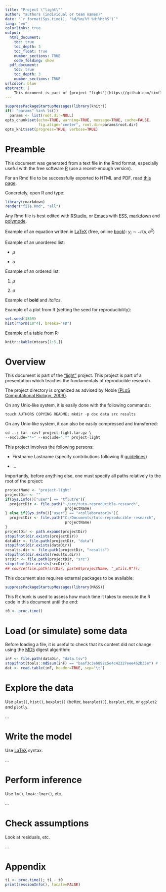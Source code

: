 ```yaml
---
title: "Project \"light\""
author: "authors (individual or team names)"
date: "`r format(Sys.time(), '%d/%m/%Y %H:%M:%S')`"
lang: "en"
colorlinks: true
output:
  html_document:
    toc: true
    toc_depth: 3
    toc_float: true
    number_sections: TRUE
    code_folding: show
  pdf_document:
    toc: true
    toc_depth: 3
    number_sections: TRUE
urlcolor: blue
abstract: |
    This document is part of [project "light"](https://github.com/timflutre/tuto-reproducible-research). This project is part of a presentation which teaches the fundamentals of reproducible research, using the free software [R](http://www.r-project.org/).
---
```


<!--
This R chunk is used to set up some options.
-->
```r
suppressPackageStartupMessages(library(knitr))
if(! "params" %in% ls())
  params <- list(root.dir=NULL)
opts_chunk$set(echo=TRUE, warning=TRUE, message=TRUE, cache=FALSE,
               fig.align="center", root.dir=params$root.dir)
opts_knit$set(progress=TRUE, verbose=TRUE)
```


# Preamble

This document was generated from a text file in the Rmd format, especially useful with the free software [R](http://www.r-project.org/) (use a recent-enough version).

For an Rmd file to be successfully exported to HTML and PDF, read [this page](http://rmarkdown.rstudio.com/).

Concretely, open R and type:
```r
library(rmarkdown)
render("file.Rmd", "all")
```

Any Rmd file is best edited with [RStudio](http://www.rstudio.com/), or [Emacs](http://www.gnu.org/software/emacs/) with [ESS](http://ess.r-project.org/), [markdown](http://jblevins.org/projects/markdown-mode/) and [polymode](https://github.com/vitoshka/polymode).

Example of an equation written in [LaTeX](http://www.latex-project.org/) (free, online [book](https://en.wikibooks.org/wiki/LaTeX)): $y_i \sim \mathcal{N}(\mu, \sigma^2)$

Example of an unordered list:

* $\mu$

* $\sigma$

Example of an ordered list:

1. $\mu$

2. $\sigma$

Example of **bold** and *italics*.

Example of a plot from R (setting the seed for reproducibility):
```r
set.seed(1859)
hist(rnorm(10^4), breaks="FD")
```

Example of a table from R:
```r
knitr::kable(mtcars[1:5,])
```


# Overview

This document is part of the ["light"](https://github.com/timflutre/tuto-reproducible-research) project.
This project is part of a presentation which teaches the fundamentals of reproducible research.

The project directory is organized as advised by Noble [(PLoS Computational Biology, 2009)](http://dx.doi.org/10.1371/journal.pcbi.1000424).

On any Unix-like system, it is easily done with the following commands:
```r
touch AUTHORS COPYING README; mkdir -p doc data src results
```

On any Unix-like system, it can also be easily compressed and transferred:
```r
cd ..; tar -czvf project-light.tar.gz \
--exclude="*~" --exclude=".*" project-light
```

This project involves the following persons:

* Firstname Lastname (specify contributions following R [guidelines](http://journal.r-project.org/archive/2012-1/RJournal_2012-1_Hornik~et~al.pdf))

* ...

Importantly, before anything else, one must specify all paths relatively to the root of the project:
```r
projectName <- "project-light"
projectDir <- ""
if(Sys.info()["user"] == "tflutre"){
  projectDir <- file.path("~/src/tuto-reproducible-research",
                           projectName)
} else if(Sys.info()["user"] == "<collaborator1>"){
  projectDir <- file.path("C:/Documents/tuto-reproducible-research",
                           projectName)
}
projectDir <- path.expand(projectDir)
stopifnot(dir.exists(projectDir))
dataDir <- file.path(projectDir, "data")
stopifnot(dir.exists(dataDir))
results.dir <- file.path(projectDir, "results")
stopifnot(dir.exists(results.dir))
srcDir <- file.path(projectDir, "src")
stopifnot(dir.exists(srcDir))
## source(file.path(srcDir, paste0(projectName, "_utils.R")))
```

This document also requires external packages to be available:
```r
suppressPackageStartupMessages(library(MASS))
```

This R chunk is used to assess how much time it takes to execute the R code in this document until the end:
```r
t0 <- proc.time()
```


# Load (or simulate) some data

Before loading a file, it is useful to check that its content did not change using the [MD5](https://en.wikipedia.org/wiki/MD5) digest algorithm:
```r
inF <- file.path(dataDir, "data.tsv")
stopifnot(tools::md5sum(inF) == "baaf3c3eb892c5e4c42327eee462b35e") # fake example
dat <- read.table(inF, header=TRUE, sep="\t")
```


# Explore the data

Use `plot()`, `hist()`, `boxplot()` (better, `beanplot()`), `barplot`, etc, or `ggplot2` and `plotly`.

...


# Write the model

Use [LaTeX](https://en.wikibooks.org/wiki/LaTeX) syntax.

...


# Perform inference

Use `lm()`, `lme4::lmer()`, etc.

...


# Check assumptions

Look at residuals, etc.

...


# Appendix

```r
t1 <- proc.time(); t1 - t0
print(sessionInfo(), locale=FALSE)
```
